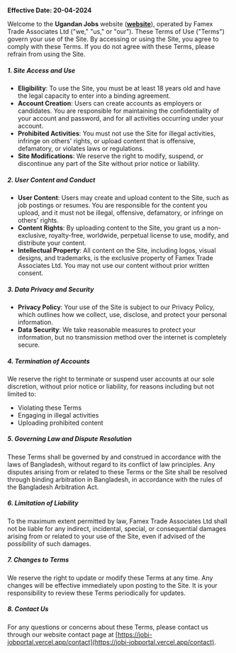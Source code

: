 **Effective Date: 20-04-2024**

Welcome to the **Ugandan Jobs** website ([**website**](https://jobi-jobportal.vercel.app)), operated by Famex Trade Associates Ltd ("we," "us," or "our"). These Terms of Use ("Terms") govern your use of the Site. By accessing or using the Site, you agree to comply with these Terms. If you do not agree with these Terms, please refrain from using the Site.

##### 1. Site Access and Use

- **Eligibility**: To use the Site, you must be at least 18 years old and have the legal capacity to enter into a binding agreement.
- **Account Creation**: Users can create accounts as employers or candidates. You are responsible for maintaining the confidentiality of your account and password, and for all activities occurring under your account.
- **Prohibited Activities**: You must not use the Site for illegal activities, infringe on others' rights, or upload content that is offensive, defamatory, or violates laws or regulations.
- **Site Modifications**: We reserve the right to modify, suspend, or discontinue any part of the Site without prior notice or liability.

##### 2. User Content and Conduct

- **User Content**: Users may create and upload content to the Site, such as job postings or resumes. You are responsible for the content you upload, and it must not be illegal, offensive, defamatory, or infringe on others' rights.
- **Content Rights**: By uploading content to the Site, you grant us a non-exclusive, royalty-free, worldwide, perpetual license to use, modify, and distribute your content.
- **Intellectual Property**: All content on the Site, including logos, visual designs, and trademarks, is the exclusive property of Famex Trade Associates Ltd. You may not use our content without prior written consent.

##### 3. Data Privacy and Security

- **Privacy Policy**: Your use of the Site is subject to our Privacy Policy, which outlines how we collect, use, disclose, and protect your personal information.
- **Data Security**: We take reasonable measures to protect your information, but no transmission method over the internet is completely secure.

##### 4. Termination of Accounts

We reserve the right to terminate or suspend user accounts at our sole discretion, without prior notice or liability, for reasons including but not limited to:

- Violating these Terms
- Engaging in illegal activities
- Uploading prohibited content

##### 5. Governing Law and Dispute Resolution

These Terms shall be governed by and construed in accordance with the laws of Bangladesh, without regard to its conflict of law principles. Any disputes arising from or related to these Terms or the Site shall be resolved through binding arbitration in Bangladesh, in accordance with the rules of the Bangladesh Arbitration Act.

##### 6. Limitation of Liability

To the maximum extent permitted by law, Famex Trade Associates Ltd shall not be liable for any indirect, incidental, special, or consequential damages arising from or related to your use of the Site, even if advised of the possibility of such damages.

##### 7. Changes to Terms

We reserve the right to update or modify these Terms at any time. Any changes will be effective immediately upon posting to the Site. It is your responsibility to review these Terms periodically for updates.

##### 8. Contact Us

For any questions or concerns about these Terms, please contact us through our website contact page at [https://jobi-jobportal.vercel.app/contact](https://jobi-jobportal.vercel.app/contact).
